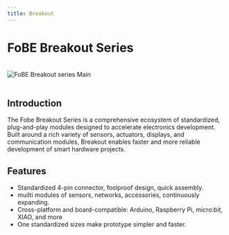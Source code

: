 ```yaml
---
title: Breakout
---
```


# FoBE Breakout Series

<br/>
<div style={{ textAlign: 'center' }}>
  <img src="/img/products/breakout-series.main.png" alt="FoBE Breakout series Main" style={{ width: '80%', height: 'auto' }} />
</div>
<br/>

## Introduction
The Fobe Breakout Series is a comprehensive ecosystem of standardized, plug-and-play modules designed to accelerate electronics development. Built around a rich variety of sensors, actuators, displays, and communication modules, Breakout enables faster and more reliable development of smart hardware projects.

## Features
- Standardized 4-pin connector, foolproof design, quick assembly.
- muilti modules of sensors, networks, accessories, continuously expanding.
- Cross-platform and board-compatible: Arduino, Raspberry Pi, micro:bit, XIAO, and more
- One standardized sizes make prototype simpler and faster.
